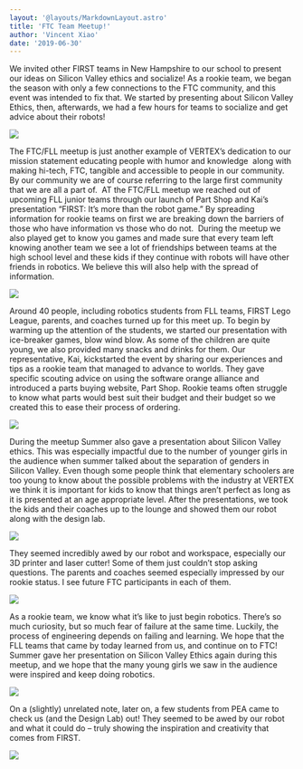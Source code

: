 ```yaml
---
layout: '@layouts/MarkdownLayout.astro'
title: 'FTC Team Meetup!'
author: 'Vincent Xiao'
date: '2019-06-30'
---
```


We invited other FIRST teams in New Hampshire to our school to present our ideas on Silicon Valley ethics and socialize! As a rookie team, we began the season with only a few connections to the FTC community, and this event was intended to fix that. We started by presenting about Silicon Valley Ethics, then, afterwards, we had a few hours for teams to socialize and get advice about their robots!

![](https://lh4.googleusercontent.com/yePHEIqxzADF7UPHS78CUuiIOK5XqStzk8cGunwT4slTSOhGDlAys-JVSuSDESkizXDlt6Igp5D6ZNEUBPId3BedobgbjE0cOSqZv_MIe5VF9dns-rD0hUBTWA8XhKmfOqPANIqO)

The FTC/FLL meetup is just another example of VERTEX’s dedication to our mission statement educating people with humor and knowledge  along with making hi-tech, FTC, tangible and accessible to people in our community. By our community we are of course referring to the large first community that we are all a part of.  AT the FTC/FLL meetup we reached out of upcoming FLL junior teams through our launch of Part Shop and Kai’s presentation “FIRST: It’s more than the robot game.” By spreading information for rookie teams on first we are breaking down the barriers of those who have information vs those who do not.  During the meetup we also played get to know you games and made sure that every team left knowing another team we see a lot of friendships between teams at the high school level and these kids if they continue with robots will have other friends in robotics. We believe this will also help with the spread of information.

![](https://lh6.googleusercontent.com/q0iq085y8f5tyX7kCIMF1imrXBvWmUiiJa5PgsCtO2tJ6b6cy2c0269ESmarhq2HUe3_FikBopui3JR2KxDRKOU3gM7l3qdycSQeOdjZy-ErEIs0o2yOg1uvsI6itpkCIrmuqAnn)

Around 40 people, including robotics students from FLL teams, FIRST Lego League, parents, and coaches turned up for this meet up. To begin by warming up the attention of the students, we started our presentation with ice-breaker games, blow wind blow. As some of the children are quite young, we also provided many snacks and drinks for them. Our representative, Kai, kickstarted the event by sharing our experiences and tips as a rookie team that managed to advance to worlds. They gave specific scouting advice on using the software orange alliance and introduced a parts buying website, Part Shop. Rookie teams often struggle to know what parts would best suit their budget and their budget so we created this to ease their process of ordering.

![](https://lh3.googleusercontent.com/uMnrfhfEnxfbewGs63u8wlId26tSMlSlWJRg3JkTpoI4lXSKoXK_gq2NaBUwo42c10wzrnJ5rkJ2698rIOvk0al2extk3PsRBhcYJ36yY5AlNW_lnRW_EU151cfzZvJw9tXu3jXT)

During the meetup Summer also gave a presentation about Silicon Valley ethics. This was especially impactful due to the number of younger girls in the audience when summer talked about the separation of genders in Silicon Valley. Even though some people think that elementary schoolers are too young to know about the possible problems with the industry at VERTEX we think it is important for kids to know that things aren’t perfect as long as it is presented at an age appropriate level. After the presentations, we took the kids and their coaches up to the lounge and showed them our robot along with the design lab.

![](https://lh5.googleusercontent.com/0JAlMbdt0LMAW_6Mf-oQH57nJKiwArUWj6B7LKDu3XuR3_h-HRqcLS3mB_9jV3mx1MhHhIRgGMy-y4j9Q28ChDJngkglDqi677WxPKyTAF-oUJGXLfxS-r4Zg4GjjdLp7_G3p43I)

They seemed incredibly awed by our robot and workspace, especially our 3D printer and laser cutter! Some of them just couldn’t stop asking questions. The parents and coaches seemed especially impressed by our rookie status. I see future FTC participants in each of them.

![](https://lh6.googleusercontent.com/F0PRFKchM4SsDZ-YeIpv0aWKy167dRQQ9EDkUZiGkKjwqK2z0rqDsCYf2_Z2knU1hWS4hUA30hSzL9pXKEO8Jfe8ezlD47m4kpdUqviFCskTWtmut7CKTV9-GhV-ZC2hcZdCUyr0)

As a rookie team, we know what it’s like to just begin robotics. There’s so much curiosity, but so much fear of failure at the same time. Luckily, the process of engineering depends on failing and learning. We hope that the FLL teams that came by today learned from us, and continue on to FTC! Summer gave her presentation on Silicon Valley Ethics again during this meetup, and we hope that the many young girls we saw in the audience were inspired and keep doing robotics.

![](https://lh5.googleusercontent.com/qsAASZNNJH2-WQLwjDvG3NDJa5hHZ9Mgihh-2g7RBS4kZdGBgA-0ZNwTmOJKJUSthQdnzrwgzc3dHyLK0R0nGD4J1ek0mPZzMq-BesnJco56PFm9nIoeMEBSlquE8V73rt59noBR)

On a (slightly) unrelated note, later on, a few students from PEA came to check us (and the Design Lab) out! They seemed to be awed by our robot and what it could do – truly showing the inspiration and creativity that comes from FIRST.

![](/images/IMG_0016.jpg)
